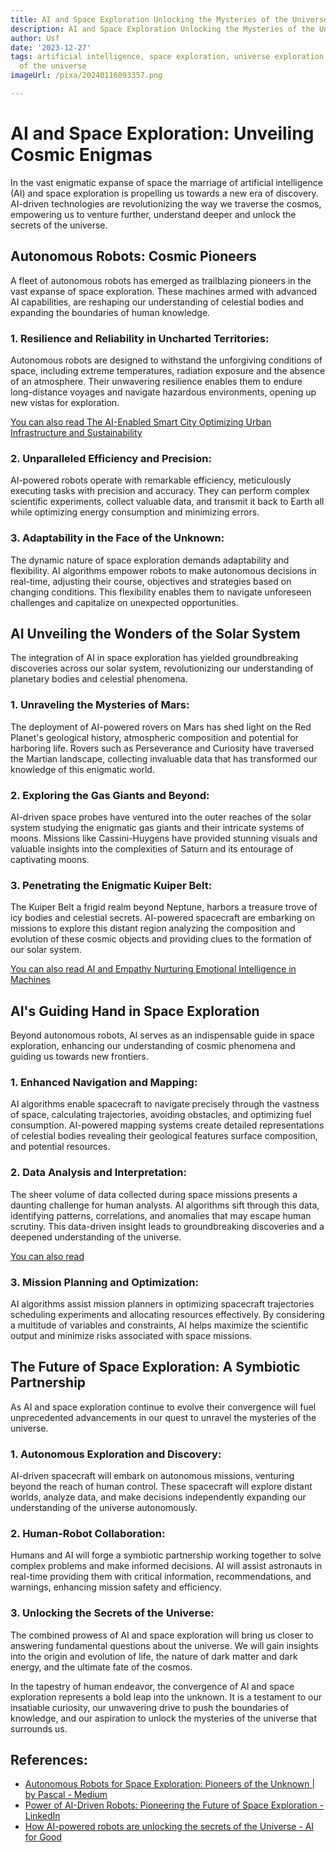```yaml
---
title: AI and Space Exploration Unlocking the Mysteries of the Universe
description: AI and Space Exploration Unlocking the Mysteries of the Universe
author: Usf
date: '2023-12-27'
tags: artificial intelligence, space exploration, universe exploration, mysteries
  of the universe
imageUrl: /pixa/20240116093357.png

---
```

# AI and Space Exploration: Unveiling Cosmic Enigmas

In the vast enigmatic expanse of space  the marriage of artificial intelligence (AI) and space exploration is propelling us towards a new era of discovery. AI-driven technologies are revolutionizing the way we traverse the cosmos, empowering us to venture further, understand deeper and unlock  the secrets of the universe.

## Autonomous Robots: Cosmic Pioneers
A fleet of autonomous robots has emerged as trailblazing pioneers in the vast expanse of space exploration. These  machines armed  with advanced AI capabilities, are reshaping our understanding  of celestial bodies and expanding the boundaries of human knowledge.

###  1. Resilience and Reliability in Uncharted Territories:
Autonomous robots are designed to withstand the unforgiving conditions of space, including extreme temperatures, radiation  exposure and the absence of an  atmosphere. Their unwavering resilience enables them to  endure  long-distance voyages  and navigate hazardous environments, opening up new vistas  for exploration.

[You can also read The AI-Enabled Smart City Optimizing Urban Infrastructure and Sustainability](The%20AI-Enabled%20Smart%20City%20Optimizing%20Urban%20Infrastructure%20and%20Sustainability)


### 2. Unparalleled Efficiency and Precision:
AI-powered robots operate  with remarkable efficiency, meticulously executing  tasks with  precision and accuracy. They  can perform complex scientific experiments, collect valuable data, and transmit it back to Earth all while optimizing energy consumption and  minimizing errors.

### 3. Adaptability in the  Face of the Unknown:
The  dynamic nature of  space exploration demands  adaptability and flexibility. AI algorithms empower robots to  make  autonomous decisions in real-time, adjusting their course, objectives and strategies based on changing conditions. This flexibility enables them to navigate unforeseen challenges and  capitalize on unexpected opportunities.

## AI Unveiling the Wonders of  the Solar  System
The integration of AI  in space exploration has yielded groundbreaking discoveries across our solar system, revolutionizing our understanding of planetary  bodies and celestial phenomena.

### 1. Unraveling the Mysteries of Mars:
The deployment of AI-powered rovers on Mars has shed light on the Red Planet's geological history,  atmospheric composition  and potential for harboring life. Rovers such as Perseverance and  Curiosity have traversed the Martian landscape, collecting invaluable data that has transformed our  knowledge of this enigmatic world.

### 2. Exploring the Gas Giants and Beyond:
AI-driven space probes have  ventured into the outer reaches of the solar system studying the enigmatic gas giants  and  their intricate  systems of moons. Missions like Cassini-Huygens have provided stunning visuals and valuable insights into the complexities of Saturn  and  its entourage of captivating moons.

### 3. Penetrating the Enigmatic  Kuiper Belt:
The Kuiper Belt a  frigid realm beyond Neptune, harbors a treasure trove of icy bodies and celestial secrets.  AI-powered spacecraft are embarking on missions to explore this distant region analyzing the composition and evolution of these cosmic objects and providing clues to the formation of our solar system.

[You can also read AI and Empathy  Nurturing Emotional Intelligence in Machines](AI%20and%20Empathy%20Nurturing%20Emotional%20Intelligence%20in%20Machines)


## AI's Guiding Hand in  Space Exploration
Beyond autonomous robots, AI serves as an indispensable guide in space exploration, enhancing our understanding of cosmic phenomena and guiding us towards  new frontiers.

### 1. Enhanced Navigation and Mapping:
AI algorithms  enable spacecraft to navigate precisely through the  vastness of space, calculating trajectories, avoiding obstacles,  and optimizing fuel consumption. AI-powered mapping systems create detailed representations of  celestial bodies  revealing their geological features surface composition, and potential resources.

### 2. Data Analysis  and Interpretation:
The sheer volume of data collected  during space missions presents a daunting challenge for human analysts. AI algorithms sift through this data, identifying patterns, correlations, and anomalies that may escape human scrutiny. This data-driven  insight leads to groundbreaking discoveries and a deepened understanding of the universe.

[You can also read ]()


### 3. Mission Planning and Optimization:
AI algorithms assist mission planners in optimizing spacecraft trajectories scheduling experiments and allocating resources effectively. By considering a multitude of variables and constraints, AI helps maximize  the scientific  output  and minimize risks associated with space missions.

## The Future of Space Exploration: A Symbiotic Partnership
As AI and space exploration continue to evolve their convergence will  fuel unprecedented  advancements in our quest to unravel the mysteries of the universe.

### 1. Autonomous  Exploration and Discovery:
AI-driven spacecraft  will embark  on autonomous  missions, venturing beyond the reach of human control. These spacecraft will explore distant worlds,  analyze data, and make decisions independently expanding our understanding of the universe  autonomously.

### 2.  Human-Robot Collaboration:
Humans and AI will forge a symbiotic partnership working together to solve  complex  problems and  make informed decisions. AI will  assist astronauts in real-time providing them with critical information,  recommendations, and warnings, enhancing mission safety  and efficiency.

### 3. Unlocking the Secrets of the Universe:
The combined prowess of AI  and space exploration will bring us closer to  answering fundamental questions about the universe. We will gain insights into the  origin and evolution of life, the nature of dark matter and dark energy, and the  ultimate fate of the cosmos.

In the tapestry of human endeavor, the  convergence of AI  and space exploration  represents a bold leap into the unknown. It is a testament  to  our insatiable curiosity, our unwavering drive to push  the boundaries of knowledge, and our aspiration to unlock the mysteries of the universe that surrounds  us.

## References:
- [Autonomous Robots for Space Exploration: Pioneers of the Unknown | by Pascal - Medium](https://medium.com/@pascal9537/autonomous-robots-for-space-exploration-pioneers-of-the-unknown-05238815af5d)
- [Power of AI-Driven Robots: Pioneering the Future of Space Exploration - LinkedIn](https://www.linkedin.com/pulse/power-ai-driven-robots-pioneering-future-space-rama-chintakunta-6gvyc)
- [How AI-powered robots are unlocking the secrets of the Universe - AI for Good](https://aiforgood.itu.int/how-ai-powered-robots-are-unlocking-the-secrets-of-the-universe/)

